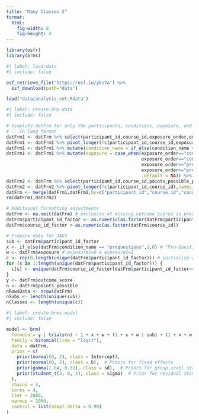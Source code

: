 ```yaml
---
title: "Many Classes 2"
format:
  html:
    fig-width: 8
    fig-height: 4
---
```


```r
library(osfr)
library(brms)
```

```r
#| label: load-data
#| include: false

osf_retrieve_file("https://osf.io/yks7a") %>%
  osf_download(path="data")

load("data/analysis_set.Rdata")
```

```r
#| label: create-brm-data
#| include: false

# Simplify datFrm for only the participants, conditions, exposure, and outcome
# ...in long format
datFrm1 <- datFrm %>% select(participant_id,course_id,exposure_order,outcome_prequestions,outcome_control)
datFrm1 <- datFrm1 %>% pivot_longer(!c(participant_id,course_id,exposure_order),names_to = "condition_name", values_to = "outcome_score")
datFrm1 <- datFrm1 %>% mutate(condition_name = if_else(condition_name == "outcome_control","control","prequestions"))
datFrm1 <- datFrm1 %>% mutate(exposure = case_when(exposure_order=="control_then_prequestion" & condition_name == "control" ~ 0,
                                                   exposure_order=="control_then_prequestion" & condition_name == "prequestions" ~ 1,
                                                   exposure_order=="prequestions_then_control" & condition_name == "control" ~ 1,
                                                   exposure_order=="prequestions_then_control" & condition_name == "prequestions" ~ 0,
                                                   .default = NA)) %>% select(!exposure_order)
datFrm2 <- datFrm %>% select(participant_id,course_id,points_possible_prequestions,points_possible_control)
datFrm2 <- datFrm2 %>% pivot_longer(!c(participant_id,course_id),names_to = "condition_name", names_prefix = "points_possible_", values_to = "points_possible")
datFrm <- merge(datFrm1,datFrm2,by=c("participant_id","course_id","condition_name"),all.x=TRUE)
rm(datFrm1,datFrm2)

# Additional formatting adjustments
datFrm <- na.omit(datFrm) # exclusion of missing outcome scores is preregistered
datFrm$participant_id_factor <- as.numeric(as.factor(datFrm$participant_id))
datFrm$course_id_factor <-as.numeric(as.factor(datFrm$course_id))

# Prepare data for JAGS
sub <- datFrm$participant_id_factor
x <- if_else(datFrm$condition_name == "prequestions",1,0) # "Pre-Questions"=1 & "No PreQuestion"=0
w <- datFrm$exposure # exposure1=0 & exposure2=1
c <- rep(0,length(unique(datFrm$participant_id_factor))) # initialize a placeholder for courses
for (s in 1:length(unique(datFrm$participant_id_factor))) {
  c[s] <- unique(datFrm$course_id_factor[datFrm$participant_id_factor==s]) # populate courses, ordered by participant_id_factor
}
y <- datFrm$outcome_score
n <- datFrm$points_possible
nRowsData <- nrow(datFrm)
nSubs <- length(unique(sub))
nClasses <- length(unique(c))
```

```r
#| label: create-brms-model
#| include: false

model <- brm(
  formula = y | trials(n) ~ 1 + x + w + (1 + x + w | sub) + (1 + x + w | c),
  family = binomial(link = "logit"),
  data = datFrm,
  prior = c(
    prior(normal(0, 2), class = Intercept),
    prior(normal(0, 2), class = b),  # Priors for fixed effects
    prior(gamma(1.64, 0.32), class = sd),  # Priors for group-level standard deviations
    prior(student_t(3, 0, 2), class = sigma)  # Prior for residual standard deviation
  ),
  chains = 4,
  cores = 4,
  iter = 2000,
  warmup = 1000,
  control = list(adapt_delta = 0.99)
)
```

```r
```